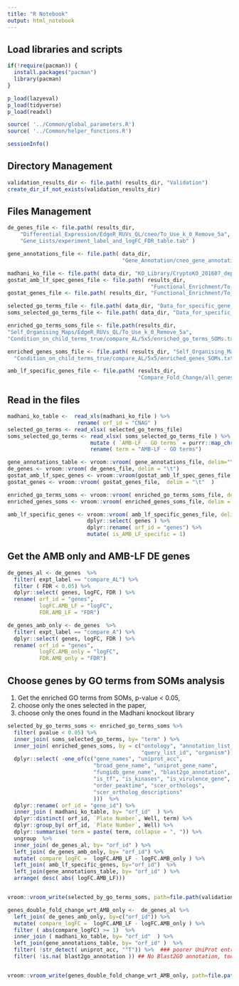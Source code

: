 ```yaml
---
title: "R Notebook"
output: html_notebook
---
```


## Load libraries and scripts
```r

if(!require(pacman)) {
  install.packages("pacman")
  library(pacman)
}

p_load(lazyeval)
p_load(tidyverse)
p_load(readxl)

source( '../Common/global_parameters.R')
source( '../Common/helper_functions.R')

sessionInfo()

```

## Directory Management 
```r
validation_results_dir <- file.path( results_dir, "Validation") 
create_dir_if_not_exists(validation_results_dir)

```

## Files Management 
```r

de_genes_file <- file.path( results_dir, 
    "Differential_Expression/EdgeR_RUVs_QL/cneo/To_Use_k_0_Remove_5a",
    "Gene_Lists/experiment_label_and_logFC_FDR_table.tab" ) 

gene_annotations_file <- file.path( data_dir, 
                                    "Gene_Annotation/cneo_gene_annotation_summary.txt" )

madhani_ko_file <- file.path( data_dir, "KO_Library/CryptoKO_201607_deposit_Madhani_Lab.xls" )  
gostat_amb_lf_spec_genes_file <- file.path( results_dir,
                                             "Functional_Enrichment/To_Use_k_0_Remove_5a/GOStat_AMB_LF_set/enriched_genes_global.txt") 
gostat_genes_file <- file.path( results_dir, "Functional_Enrichment/To_Use_k_0_Remove_5a/GOStat/enriched_genes_global.txt") 

selected_go_terms_file <- file.path( data_dir, "Data_for_specific_gene_sets/Selected_GO_terms.xlsx" )   
soms_selected_go_terms_file <- file.path( data_dir, "Data_for_specific_gene_sets/SOMS_selected_GO_terms.xlsx" )  

enriched_go_terms_soms_file <- file.path(results_dir, 
"Self_Organising_Maps/EdgeR_RUVs_QL/To_Use_k_0_Remove_5a", 
"Condition_on_child_terms_true/compare_AL/5x5/enriched_go_terms_SOMs.txt")

enriched_genes_soms_file <- file.path( results_dir, "Self_Organising_Maps/EdgeR_RUVs_QL/To_Use_k_0_Remove_5a", 
  "Condition_on_child_terms_true/compare_AL/5x5/enriched_genes_SOMs.txt") 

amb_lf_specific_genes_file <- file.path( results_dir, 
                                         "Compare_Fold_Change/all_genes_specific_to_AL.tab")

```

## Read in the files 
```r

madhani_ko_table <-  read_xls(madhani_ko_file ) %>%
                      rename( orf_id = "CNAG" )
selected_go_terms <- read_xlsx( selected_go_terms_file)
soms_selected_go_terms <- read_xlsx( soms_selected_go_terms_file ) %>%
                          mutate ( `AMB-LF - GO terms` = purrr::map_chr( `AMB-LF - GO terms`, tolower ) ) %>%
                          rename( term = "AMB-LF - GO terms")

gene_annotations_table <- vroom::vroom( gene_annotations_file, delim="\t")
de_genes <- vroom::vroom( de_genes_file, delim = "\t")
gostat_amb_lf_spec_genes <- vroom::vroom(gostat_amb_lf_spec_genes_file,  delim = "\t" )
gostat_genes <- vroom::vroom( gostat_genes_file,  delim = "\t"  )

enriched_go_terms_soms <- vroom::vroom( enriched_go_terms_soms_file, delim="\t")
enriched_genes_soms <- vroom::vroom( enriched_genes_soms_file, delim = "\t")

amb_lf_specific_genes <- vroom::vroom( amb_lf_specific_genes_file, delim="\t" )  %>%
                         dplyr::select( genes ) %>%
                         dplyr::rename( orf_id = "genes") %>%
                         mutate( is_AMB_LF_specific = 1)


```

## Get the AMB only and AMB-LF DE genes
```r

de_genes_al <- de_genes  %>%
  filter( expt_label == "compare_AL") %>%
  filter ( FDR < 0.05) %>%
  dplyr::select( genes, logFC, FDR ) %>%
  rename( orf_id = "genes",
          logFC.AMB_LF = "logFC",
          FDR.AMB_LF = "FDR")

de_genes_amb_only <- de_genes  %>%
  filter( expt_label == "compare_A") %>%
  dplyr::select( genes, logFC, FDR ) %>%
  rename( orf_id = "genes",
          logFC.AMB_only = "logFC",
          FDR.AMB_only = "FDR")
```

## Choose genes by GO terms from SOMs analysis
1. Get the enriched GO terms from SOMs, p-value < 0.05, 
2. choose only the ones selected in the paper, 
3. choose only the ones found in the Madhani knockout library

```r
selected_by_go_terms_soms <- enriched_go_terms_soms %>%
  filter( pvalue < 0.05) %>%
  inner_join( soms_selected_go_terms, by= "term" ) %>%
  inner_join( enriched_genes_soms, by = c("ontology", "annotation_list_id", 
                                          "query_list_id", "organism")) %>%
  dplyr::select( -one_of(c("gene_names", "uniprot_acc",
                           "broad_gene_name", "uniprot_gene_name",
                           "fungidb_gene_name", "blast2go_annotation",
                           "is_tf", "is_kinases", "is_virulence_gene",
                           "order_peaktime", "scer_orthologs",
                           "scer_ortholog_descriptions"
                           )))  %>%
  dplyr::rename( orf_id = "gene_id") %>%
  inner_join ( madhani_ko_table, by= "orf_id"  ) %>%
  dplyr::distinct( orf_id, `Plate Number`, Well, term) %>%
  dplyr::group_by( orf_id, `Plate Number`, Well) %>%
  dplyr::summarise( term = paste( term, collapse = ", ")) %>%
  ungroup  %>%
  inner_join( de_genes_al, by= "orf_id" ) %>%
  left_join( de_genes_amb_only, by= "orf_id") %>%  
  mutate( compare_logFC =  logFC.AMB_LF - logFC.AMB_only ) %>%
  left_join( amb_lf_specific_genes, by="orf_id")  %>%
  left_join(gene_annotations_table, by= "orf_id" ) %>%
  arrange( desc( abs( logFC.AMB_LF)))


vroom::vroom_write(selected_by_go_terms_soms, path=file.path(validation_results_dir, "selected_by_go_terms_soms.tsv" ))
```



```r
genes_double_fold_change_wrt_AMB_only <-  de_genes_al %>%
  left_join( de_genes_amb_only, by=c("orf_id")) %>%
  mutate( compare_logFC =  logFC.AMB_LF - logFC.AMB_only ) %>%
  filter ( abs(compare_logFC) >= 1)  %>%
  inner_join ( madhani_ko_table, by= "orf_id"  ) %>%
  left_join(gene_annotations_table, by= "orf_id" )  %>%
  filter( !str_detect( uniprot_acc, "^T")) %>%  ### poorer UniProt entries
  filter( !is.na( blast2go_annotation )) ## No Blast2GO annotation, too hard to characterize using bioinformatics tools


vroom::vroom_write(genes_double_fold_change_wrt_AMB_only, path=file.path(validation_results_dir, "genes_double_fold_change_wrt_AMB_only.tsv" ))


```

























